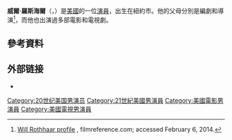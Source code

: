 {{Infobox person
| name = Will Rothhaar
| image = <!-- only free-content images are allowed for depicting living people. Non-free and "fair use" images, e.g. promo photos, CD/DVD covers, posters, screen captures, etc., will be deleted - see [[WP:NONFREE|WP:NONFREE]] -->
| birth_name = William Edward Lamar Rothhaar
| birth_date = {{birth date and age|1987|01|12}}
| birth_place = {{nowrap|美國[[紐約州|紐約州]][[紐約市|紐約市]]}}
| occupation = 演員
| years_active = 1994–現在
}}
'''威爾·羅斯海爾'''（{{lang-en|William Edward Lamar "Will" Rothhaar}}，{{bd|1987年|1月12日||}}）是[[美國|美國]]的一位[[演員|演員]]，出生在紐約市。他的父母分別是編劇和導演<ref>[http://www.filmreference.com/film/3/Will-Rothhaar.html Will Rothhaar profile] {{Wayback|url=http://www.filmreference.com/film/3/Will-Rothhaar.html |date=20171201030859 }}, filmreference.com; accessed February 6, 2014.</ref>，而他也出演過多部電影和電視劇。

==參考資料==
{{reflist}}

== 外部链接 ==
* {{IMDb name|745194}}

{{Authority control}}

{{DEFAULTSORT:Rothhaar, Will}}
[[Category:20世纪美国男演员|Category:20世纪美国男演员]]
[[Category:21世紀美國男演員|Category:21世紀美國男演員]]
[[Category:美國電影男演員|Category:美國電影男演員]]
[[Category:美國電視男演員|Category:美國電視男演員]]